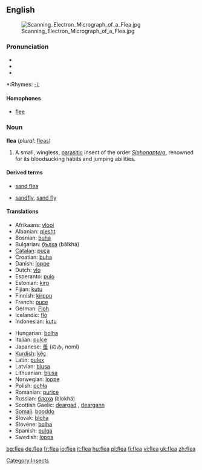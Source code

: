 {{wikipedia}}
==English==
[[Image:Scanning_Electron_Micrograph_of_a_Flea.jpg|right|thumb]]

===Pronunciation===
*{{IPA|/fliː/}}
*{{SAMPA|/fli:/}}
*{{audio|en-us-flea.ogg|Audio (US)}}

*:Rhymes: [[Rhymes:English:-iː|-iː]]

====Homophones====
*[[flee]]

===Noun===
'''flea''' (''plural:'' [[fleas]])

# A small, wingless, [[parasitic]] insect of the order ''[[Siphonaptera]]'', renowned for its bloodsucking habits and jumping abilities.

====Derived terms====
{{top}}
*[[sand flea]]
{{mid}}
*[[sandfly]], [[sand fly]]
{{bottom}}

====Translations====
{{top}}
*Afrikaans: [[vlooi]]
*Albanian: [[plesht]] {{m}}
*Bosnian: [[buha]] {{f}}
*Bulgarian: [[бълха]] (bǎlkhá) {{f}}
*[[Catalan]]: [[puça]] {{f}}
*Croatian: [[buha]] {{f}}
*Danish: [[loppe]] {{c}}
*Dutch: [[vlo]] {{f}}
*Esperanto: [[pulo]]
*Estonian: [[kirp]]
*Fijian: [[kutu]]
*Finnish: [[kirppu]]
*French: [[puce]] {{f}}
*German: [[Floh]] {{m}}
*Icelandic: [[fló]] {{f}}
*Indonesian: [[kutu]]
{{mid}}
*Hungarian: [[bolha]]
*Italian: [[pulce]] {{f}}
*Japanese: [[蚤]] (のみ, nomi)
*[[Kurdish]]: [[kêç]] {{g|Kurdish}}
*Latin: [[pulex]] {{m}}
*Latvian: [[blusa]] {{f}}
*Lithuanian: [[blusa]] {{f}}
*Norwegian: [[loppe]] {{f}}
*Polish: [[pchła]] {{f}}
*Romanian: [[purice]] {{m}}
*Russian: [[блоха]] (blokhá) {{f}}
*Scottish Gaelic: [[deargad]] {{f}}, [[deargann]] {{f}}
*[[Somali]]: [[booddo]]
*Slovak: [[blcha]] {{f}}
*Slovene: [[bolha]] {{f}}
*Spanish: [[pulga]] {{f}}
*Swedish: [[loppa]] {{c}}
{{bottom}}

[[Category:Insects]]

[[bg:flea]]
[[de:flea]]
[[fr:flea]]
[[io:flea]]
[[it:flea]]
[[hu:flea]]
[[pl:flea]]
[[fi:flea]]
[[vi:flea]]
[[uk:flea]]
[[zh:flea]]